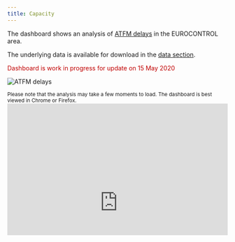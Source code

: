 ```yaml
---
title: Capacity
---
```


<style type="text/css">
.img-responsive {
    margin: 0 auto;
    max-width: 75%
}

.resp-container {
    position: relative;
    overflow: hidden;
    padding-top: 60.0%;
}

.resp-iframe {
    position: absolute;
    top: 0;
    left: 0;
    width: 100%;
    height: 150%;
    border: 0;
}
</style>

<div class="container">
<div class="row align-items-start">
<div class="col-9">
The dashboard shows an analysis of [ATFM delays](/definition/atfm-delay/) in the EUROCONTROL area. 

The underlying data is available for download in the [data section](/data/).

<p style="color:#c00000">Dashboard is work in progress for update on 15 May 2020</p>
</div>
<div class="col-3">
<div class="card border-0">
  <img class="card-img-top" src="/images/landing/ectl_cap_th.jpg" alt="ATFM delays">
</div></div></div></div>
<small>Please note that the analysis may take a few moments to load. The dashboard is best viewed in Chrome or Firefox.</small>
<div class="resp-container">
<iframe class="resp-iframe" src="https://datastudio.google.com/embed/reporting/180pAkTBKNMSb9EciRJS69Ls_rTbrvD91/page/nTTw" frameborder="0" style="border:0" allowfullscreen></iframe>
</div>